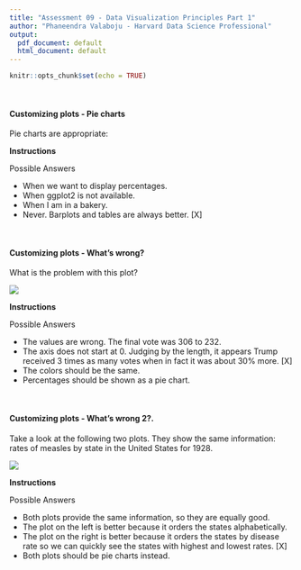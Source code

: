 ```yaml
---
title: "Assessment 09 - Data Visualization Principles Part 1"
author: "Phaneendra Valaboju - Harvard Data Science Professional"
output:
  pdf_document: default
  html_document: default
---
```


```r
knitr::opts_chunk$set(echo = TRUE)
```

<br/>

#### **Customizing plots - Pie charts**
Pie charts are appropriate:

**Instructions**

Possible Answers

- When we want to display percentages.
- When ggplot2 is not available.
- When I am in a bakery.
- Never. Barplots and tables are always better. [X]

<br/>

#### **Customizing plots - What's wrong?**
What is the problem with this plot?

![](ex-2.png)

**Instructions**

Possible Answers

- The values are wrong. The final vote was 306 to 232.
- The axis does not start at 0. Judging by the length, it appears Trump received 3 times as many votes when in fact it was about 30% more. [X]
- The colors should be the same.
- Percentages should be shown as a pie chart.

<br/>

#### **Customizing plots - What's wrong 2?.**
Take a look at the following two plots. They show the same information: rates of measles by state in the United States for 1928.

![](ex-3.png)

**Instructions**

Possible Answers

- Both plots provide the same information, so they are equally good.
- The plot on the left is better because it orders the states alphabetically.
- The plot on the right is better because it orders the states by disease rate so we can quickly see the states with highest and lowest rates. [X]
- Both plots should be pie charts instead.
